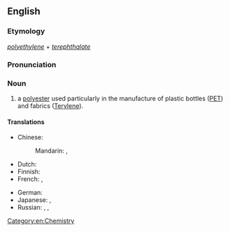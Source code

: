 ==English==
{{wikipedia}}

===Etymology===
''[[polyethylene]]'' + ''[[terephthalate]]''

===Pronunciation===
{{audio|En-us-ncalif-polyethlenetrephthalate.ogg|Audio (Northern California, US)|lang=en}}

===Noun===
{{head|en|noun|head=[[polyethylene]] [[terephthalate]]}}

# a [[polyester]] used particularly in the manufacture of plastic bottles ([[PET]]) and fabrics ([[Terylene]]).

====Translations====
{{trans-top|type of polyester}}
* Chinese:
*: Mandarin: {{t|cmn|聚對苯二甲酸乙二酯|sc=Hani}}, {{t|cmn|聚对苯二甲酸乙二酯|tr=jùduìběn èrjiǎsuān yǐèrzhǐ|sc=Hani}}
* Dutch: {{t|nl|polyethyleentereftalaat|n}}
* Finnish: {{t|fi|polyetyleenitereftalaatti}}
* French: {{t|fr|polytéréphtalate d'éthylène|m}}, {{t+|fr|PET|m}}
{{trans-mid}}
* German: {{t|de|Polyethylenterephthalat|n}}
* Japanese: {{t|ja|ポリエチレンテレフタラート|sc=Jpan}}, {{t+|ja|PET|sc=Jpan}}
* Russian: {{t+|ru|полиэтиле́нтерефтала́т|m}}, {{t|ru|ПЭТФ|m}}, {{t|ru|ПЭТ|m}}
{{trans-bottom}}

[[Category:en:Chemistry]]